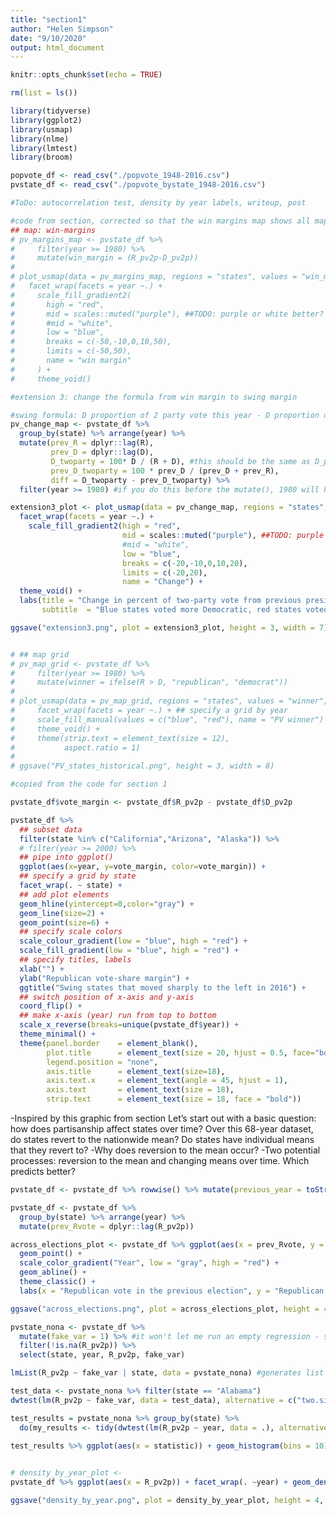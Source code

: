 ```yaml
---
title: "section1"
author: "Helen Simpson"
date: "9/10/2020"
output: html_document
---
```


```r
knitr::opts_chunk$set(echo = TRUE)

rm(list = ls())

library(tidyverse)
library(ggplot2)
library(usmap)
library(nlme)
library(lmtest)
library(broom)

popvote_df <- read_csv("./popvote_1948-2016.csv")
pvstate_df <- read_csv("./popvote_bystate_1948-2016.csv")

#ToDo: autocorrelation test, density by year labels, writeup, post 
```

```r

#code from section, corrected so that the win margins map shows all maps since 1980 instead of just 2000
## map: win-margins
# pv_margins_map <- pvstate_df %>%
#     filter(year >= 1980) %>%
#     mutate(win_margin = (R_pv2p-D_pv2p))
# 
# plot_usmap(data = pv_margins_map, regions = "states", values = "win_margin") +
#   facet_wrap(facets = year ~.) +
#     scale_fill_gradient2(
#       high = "red", 
#       mid = scales::muted("purple"), ##TODO: purple or white better?
#       #mid = "white",
#       low = "blue", 
#       breaks = c(-50,-10,0,10,50), 
#       limits = c(-50,50),
#       name = "win margin"
#     ) +
#     theme_void()

#extension 3: change the formula from win margin to swing margin

#swing formula: D proportion of 2 party vote this year - D proportion of 2 party vote 4 years ago
pv_change_map <- pvstate_df %>% 
  group_by(state) %>% arrange(year) %>% 
  mutate(prev_R = dplyr::lag(R), 
         prev_D = dplyr::lag(D),
         D_twoparty = 100* D / (R + D), #this should be the same as D_pv2p
         prev_D_twoparty = 100 * prev_D / (prev_D + prev_R),
         diff = D_twoparty - prev_D_twoparty) %>% 
  filter(year >= 1980) #if you do this before the mutate(), 1980 will have all N/As

extension3_plot <- plot_usmap(data = pv_change_map, regions = "states", values = "diff") +
  facet_wrap(facets = year ~.) +
    scale_fill_gradient2(high = "red", 
                         mid = scales::muted("purple"), ##TODO: purple or white better?
                         #mid = "white",
                         low = "blue", 
                         breaks = c(-20,-10,0,10,20), 
                         limits = c(-20,20),
                         name = "Change") +
  theme_void() +
  labs(title = "Change in percent of two-party vote from previous presidential election", 
       subtitle  = "Blue states voted more Democratic, red states voted more Republican")

ggsave("extension3.png", plot = extension3_plot, height = 3, width = 7)


# ## map grid
# pv_map_grid <- pvstate_df %>%
#     filter(year >= 1980) %>%
#     mutate(winner = ifelse(R > D, "republican", "democrat"))
# 
# plot_usmap(data = pv_map_grid, regions = "states", values = "winner", color = "white") +
#     facet_wrap(facets = year ~.) + ## specify a grid by year
#     scale_fill_manual(values = c("blue", "red"), name = "PV winner") +
#     theme_void() +
#     theme(strip.text = element_text(size = 12),
#           aspect.ratio = 1)
# 
# ggsave("PV_states_historical.png", height = 3, width = 8)
```

```r
#copied from the code for section 1

pvstate_df$vote_margin <- pvstate_df$R_pv2p - pvstate_df$D_pv2p

pvstate_df %>% 
  ## subset data
  filter(state %in% c("California","Arizona", "Alaska")) %>%
  # filter(year >= 2000) %>%
  ## pipe into ggplot()
  ggplot(aes(x=year, y=vote_margin, color=vote_margin)) + 
  ## specify a grid by state
  facet_wrap(. ~ state) + 
  ## add plot elements
  geom_hline(yintercept=0,color="gray") +
  geom_line(size=2) + 
  geom_point(size=6) +
  ## specify scale colors
  scale_colour_gradient(low = "blue", high = "red") +
  scale_fill_gradient(low = "blue", high = "red") +
  ## specify titles, labels
  xlab("") +
  ylab("Republican vote-share margin") + 
  ggtitle("Swing states that moved sharply to the left in 2016") +
  ## switch position of x-axis and y-axis
  coord_flip() +
  ## make x-axis (year) run from top to bottom
  scale_x_reverse(breaks=unique(pvstate_df$year)) +
  theme_minimal() + 
  theme(panel.border    = element_blank(),
        plot.title      = element_text(size = 20, hjust = 0.5, face="bold"), 
        legend.position = "none",
        axis.title      = element_text(size=18),
        axis.text.x     = element_text(angle = 45, hjust = 1),
        axis.text       = element_text(size = 18),
        strip.text      = element_text(size = 18, face = "bold"))

```

-Inspired by this graphic from section
Let's start out with a basic question: how does partisanship affect states over time? Over this 68-year dataset, do states revert to the nationwide mean? Do states have individual means that they revert to?
-Why does reversion to the mean occur?
-Two potential processes: reversion to the mean and changing means over time. Which predicts better?

```r
pvstate_df <- pvstate_df %>% rowwise() %>% mutate(previous_year = toString(year - 4))

pvstate_df <- pvstate_df %>% 
  group_by(state) %>% arrange(year) %>% 
  mutate(prev_Rvote = dplyr::lag(R_pv2p))

across_elections_plot <- pvstate_df %>% ggplot(aes(x = prev_Rvote, y = R_pv2p, color = year)) + 
  geom_point() + 
  scale_color_gradient("Year", low = "gray", high = "red") + 
  geom_abline() + 
  theme_classic() + 
  labs(x = "Republican vote in the previous election", y = "Republican two-party vote share in this election", title = "State-level Republican two-party vote share across elections", caption = "The black line is x = y.")

ggsave("across_elections.png", plot = across_elections_plot, height = 4.5, width = 6.5)

```

```r

pvstate_nona <- pvstate_df %>% 
  mutate(fake_var = 1) %>% #it won't let me run an empty regression - so I'll regress against zero
  filter(!is.na(R_pv2p)) %>% 
  select(state, year, R_pv2p, fake_var)

lmList(R_pv2p ~ fake_var | state, data = pvstate_nona) #generates list of means

test_data <- pvstate_nona %>% filter(state == "Alabama") 
dwtest(lm(R_pv2p ~ fake_var, data = test_data), alternative = c("two.sided"))

test_results = pvstate_nona %>% group_by(state) %>% 
  do(my_results <- tidy(dwtest(lm(R_pv2p ~ year, data = .), alternative = c("two.sided"))))

test_results %>% ggplot(aes(x = statistic)) + geom_histogram(bins = 10) + theme_classic()
     
```

```r

# density_by_year_plot <- 
pvstate_df %>% ggplot(aes(x = R_pv2p)) + facet_wrap(. ~year) + geom_density() + theme_classic() + labs()

ggsave("density_by_year.png", plot = density_by_year_plot, height = 4, width = 7)

```
